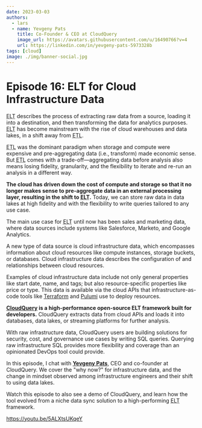 ```yaml
---
date: 2023-03-03
authors:
  - lars
  - name: Yevgeny Pats
    title: Co-Founder & CEO at CloudQuery
    image_url: https://avatars.githubusercontent.com/u/16490766?v=4
    url: https://linkedin.com/in/yevgeny-pats-5973328b
tags: [cloud]
image: ./img/banner-social.jpg
---
```


# Episode 16: ELT for Cloud Infrastructure Data

<p><abbr title="extract, load, transform">ELT</abbr> describes the process of extracting raw data from a source, loading it into a destination, and then transforming the data for analytics purposes. <abbr title="extract, load, transform">ELT</abbr> has become mainstream with the rise of cloud warehouses and data lakes, in a shift away from <abbr title="extract, transform, load">ETL</abbr>.</p>

<p><abbr title="extract, transform, load">ETL</abbr> was the dominant paradigm when storage and compute were expensive and pre-aggregating data (i.e., transform) made economic sense. But <abbr title="extract, transform, load">ETL</abbr> comes with a trade-off—aggregating data before analysis also means losing fidelity, granularity, and the flexibility to iterate and re-run an analysis in a different way.</p>

**The cloud has driven down the cost of compute and storage so that it no longer makes sense to pre-aggregate data in an external processing layer, resulting in the shift to <abbr title="extract, load, transform">ELT</abbr>.** Today, we can store raw data in data lakes at high fidelity and with the flexibility to write queries tailored to any use case.

The main use case for <abbr title="extract, load, transform">ELT</abbr> until now has been sales and marketing data, where data sources include systems like Salesforce, Marketo, and Google Analytics.

A new type of data source is cloud infrastructure data, which encompasses information about cloud resources like compute instances, storage buckets, or databases. Cloud infrastructure data describes the configuration of and relationships between cloud resources.

Examples of cloud infrastructure data include not only general properties like start date, name, and tags; but also resource-specific properties like price or type. This data is available via the cloud APIs that infrastructure-as-code tools like [Terraform](https://terraform.io) and [Pulumi](https://pulumi.com) use to deploy resources.

**[CloudQuery](https://cloudquery.io) is a high-performance open-source ELT framework built for developers.** CloudQuery extracts data from cloud APIs and loads it into databases, data lakes, or streaming platforms for further analysis.

With raw infrastructure data, CloudQuery users are building solutions for security, cost, and governance use cases by writing SQL queries. Querying raw infrastructure SQL provides more flexibility and coverage than an opinionated DevOps tool could provide.

In this episode, I chat with [**Yevgeny Pats**](https://linkedin.com/in/yevgeny-pats-5973328b), CEO and co-founder at CloudQuery. We cover the "why now?" for infrastructure data, and the change in mindset observed among infrastructure engineers and their shift to using data lakes.

Watch this episode to also see a demo of CloudQuery, and learn how the tool evolved from a niche data sync solution to a high-performing <abbr title="extract, load, transform">ELT</abbr> framework.

https://youtu.be/5ALXtsUKqeY
